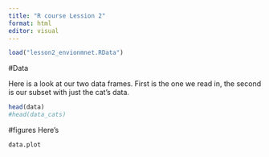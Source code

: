 ```yaml
---
title: "R course Lession 2"
format: html
editor: visual
---
```


```r
load("lesson2_envionmnet.RData")

```
#Data

Here is a look at our two data frames. First is the one we read in, the second is our subset with just the cat's data.

```r
head(data)
#head(data_cats)
```

#figures
Here's 

```r
data.plot
```

